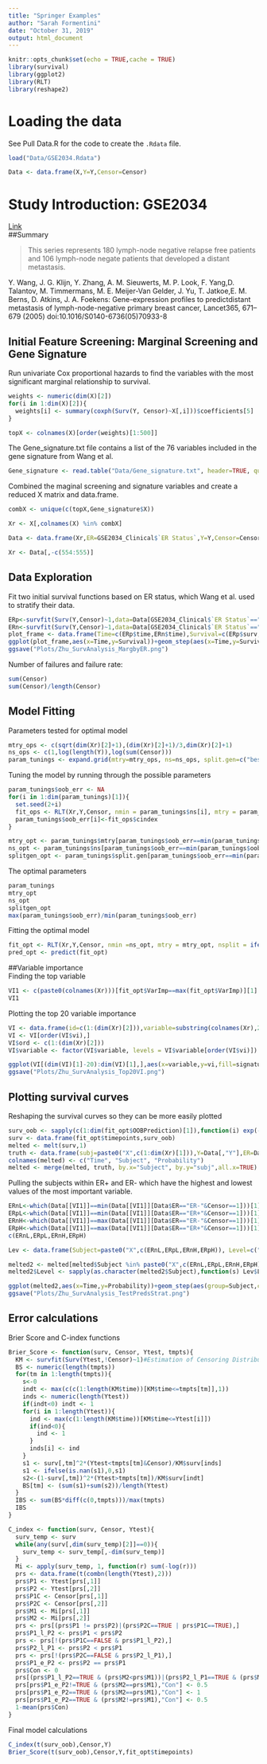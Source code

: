 ```yaml
---
title: "Springer Examples"
author: "Sarah Formentini"
date: "October 31, 2019"
output: html_document
---
```


```r
knitr::opts_chunk$set(echo = TRUE,cache = TRUE)
library(survival)
library(ggplot2)
library(RLT)
library(reshape2)
```

# Loading the data  
See Pull Data.R for the code to create the `.Rdata` file.
```r
load("Data/GSE2034.Rdata")

Data <- data.frame(X,Y=Y,Censor=Censor)
```

# Study Introduction: GSE2034  
[Link](https://www.ncbi.nlm.nih.gov/geo/query/acc.cgi?acc=gse2034)  
##Summary  

>This series represents 180 lymph-node negative relapse free patients and 106 lymph-node negate patients that developed a distant metastasis.

Y. Wang, J. G. Klijn, Y. Zhang, A. M. Sieuwerts, M. P. Look, F. Yang,D. Talantov, M. Timmermans, M. E. Meijer-Van Gelder, J. Yu, T. Jatkoe,E. M. Berns, D. Atkins, J. A. Foekens: Gene-expression profiles to predictdistant metastasis of lymph-node-negative primary breast cancer, Lancet365, 671–679 (2005) doi:10.1016/S0140-6736(05)70933-8
  
## Initial Feature Screening: Marginal Screening and Gene Signature  
Run univariate Cox proportional hazards to find the variables with the most significant marginal relationship to survival.
```r
weights <- numeric(dim(X)[2])
for(i in 1:dim(X)[2]){
  weights[i] <- summary(coxph(Surv(Y, Censor)~X[,i]))$coefficients[5]
}

topX <- colnames(X)[order(weights)[1:500]]
```
The Gene_signature.txt file contains a list of the 76 variables included in the gene signature from Wang et al.
```r
Gene_signature <- read.table("Data/Gene_signature.txt", header=TRUE, quote="\"", stringsAsFactors=FALSE)
```
Combined the maginal screening and signature variables and create a reduced X matrix and data.frame.
```r
combX <- unique(c(topX,Gene_signature$X))

Xr <- X[,colnames(X) %in% combX]

Data <- data.frame(Xr,ER=GSE2034_Clinical$`ER Status`,Y=Y,Censor=Censor)

Xr <- Data[,-c(554:555)]
```

## Data Exploration  
Fit two initial survival functions based on ER status, which Wang et al. used to stratify their data.  
```r
ERp<-survfit(Surv(Y,Censor)~1,data=Data[GSE2034_Clinical$`ER Status`=="ER+",])
ERn<-survfit(Surv(Y,Censor)~1,data=Data[GSE2034_Clinical$`ER Status`=="ER-",])
plot_frame <- data.frame(Time=c(ERp$time,ERn$time),Survival=c(ERp$surv,ERn$surv),C=c(ifelse(ERp$n.censor>0,"Censored",NA),ifelse(ERn$n.censor>0,"Censored",NA)),ER=c(rep("ER+",length(ERp$time)),rep("ER-",length(ERn$time))))
ggplot(plot_frame,aes(x=Time,y=Survival))+geom_step(aes(x=Time,y=Survival,col=ER),size=1,show.legend = TRUE) + scale_shape_manual(na.translate=FALSE,values="+")+geom_point(aes(shape=C,col=ER),size=5,na.rm = TRUE,show.legend = TRUE, position = "jitter")+scale_color_manual(values=c("darkorange","deepskyblue"))+xlab("log(months)")+ylab("Probability of Survival")+ guides(col = guide_legend(title = ""), shape=guide_legend(title = ""))+ylim(0.5,1)+scale_x_log10()
ggsave("Plots/Zhu_SurvAnalysis_MargbyER.png")
```

Number of failures and failure rate:
```r
sum(Censor)
sum(Censor)/length(Censor)
```

## Model Fitting
Parameters tested for optimal model
```r
mtry_ops <- c(sqrt(dim(Xr)[2]+1),(dim(Xr)[2]+1)/3,dim(Xr)[2]+1)
ns_ops <- c(1,log(length(Y)),log(sum(Censor)))
param_tunings <- expand.grid(mtry=mtry_ops, ns=ns_ops, split.gen=c("best","random"))
```

Tuning the model by running through the possible parameters
```r
param_tunings$oob_err <- NA
for(i in 1:dim(param_tunings)[1]){
  set.seed(2+i)
  fit_ops <- RLT(Xr,Y,Censor, nmin = param_tunings$ns[i], mtry = param_tunings$mtry[i], nsplit = ifelse(param_tunings$split.gen[i]=="best",0,1), split.gen =param_tunings$split.gen[i], ntrees = 1000, importance = FALSE, replacement = TRUE, resample.prob = 1)
  param_tunings$oob_err[i]<-fit_ops$cindex
}

mtry_opt <- param_tunings$mtry[param_tunings$oob_err==min(param_tunings$oob_err)]
ns_opt <- param_tunings$ns[param_tunings$oob_err==min(param_tunings$oob_err)]
splitgen_opt <- param_tunings$split.gen[param_tunings$oob_err==min(param_tunings$oob_err)]
```

The optimal parameters
```r
param_tunings
mtry_opt
ns_opt
splitgen_opt
max(param_tunings$oob_err)/min(param_tunings$oob_err)
```

Fitting the optimal model
```r
fit_opt <- RLT(Xr,Y,Censor, nmin =ns_opt, mtry = mtry_opt, nsplit = ifelse(splitgen_opt=="best",0,1), split.gen =splitgen_opt, ntrees = 1000, importance = TRUE, replacement = TRUE, resample.prob = 1)
pred_opt <- predict(fit_opt)
```

##Variable importance  
Finding the top variable
```r
VI1 <- c(paste0(colnames(Xr)))[fit_opt$VarImp==max(fit_opt$VarImp)][1]
VI1
```

Plotting the top 20 variable importance
```r
VI <- data.frame(id=c(1:(dim(Xr)[2])),variable=substring(colnames(Xr),2),vi=fit_opt$VarImp+1,signature=c(colnames(Xr))%in%paste0("X",Gene_signature$X))
VI <- VI[order(VI$vi),]
VI$ord <- c(1:(dim(Xr)[2]))
VI$variable <- factor(VI$variable, levels = VI$variable[order(VI$vi)])

ggplot(VI[(dim(VI)[1]-20):dim(VI)[1],],aes(x=variable,y=vi,fill=signature))+geom_col(width = 0.5,show.legend = TRUE)+scale_fill_manual(values=c("darkorange","deepskyblue"))+ylab("Variable Importance")+xlab("Top 20 Variables by Variable Importance")+coord_flip() + guides(fill = guide_legend(title = "Included in Wang et al. 76 Gene Signature"))
ggsave("Plots/Zhu_SurvAnalysis_Top20VI.png")
```

## Plotting survival curves  
Reshaping the survival curves so they can be more easily plotted
```r
surv_oob <- sapply(c(1:dim(fit_opt$OOBPrediction)[1]),function(i) exp(-cumsum(fit_opt$OOBPrediction[i,])))
surv <- data.frame(fit_opt$timepoints,surv_oob)
melted <- melt(surv,1)
truth <- data.frame(subj=paste0("X",c(1:dim(Xr)[1])),Y=Data[,"Y"],ER=Data[,553],MaxVar=Data[,VI1])
colnames(melted) <- c("Time", "Subject", "Probability")
melted <- merge(melted, truth, by.x="Subject", by.y="subj",all.x=TRUE)
```

Pulling the subjects within ER+ and ER- which have the highest and lowest values of the most important variable.
```r
ERnL<-which(Data[[VI1]]==min(Data[[VI1]][Data$ER=="ER-"&Censor==1]))[1]
ERpL<-which(Data[[VI1]]==min(Data[[VI1]][Data$ER=="ER+"&Censor==1]))[1]
ERnH<-which(Data[[VI1]]==max(Data[[VI1]][Data$ER=="ER-"&Censor==1]))[1]
ERpH<-which(Data[[VI1]]==max(Data[[VI1]][Data$ER=="ER+"&Censor==1]))[1]
c(ERnL,ERpL,ERnH,ERpH)

Lev <- data.frame(Subject=paste0("X",c(ERnL,ERpL,ERnH,ERpH)), Level=c("ER-/Low","ER+/Low","ER-/High","ER+/High"))

melted2 <- melted[melted$Subject %in% paste0("X",c(ERnL,ERpL,ERnH,ERpH)),]
melted2$Level <- sapply(as.character(melted2$Subject),function(s) Lev$Level[Lev$Subject==s])

ggplot(melted2,aes(x=Time,y=Probability))+geom_step(aes(group=Subject,col=Level),show.legend = TRUE,size=1.5)+ylab("Probability of Survival")+xlab("log(months)")+scale_x_log10() + guides(col = guide_legend(title = "ER Status/ 209096_at Level"))
ggsave("Plots/Zhu_SurvAnalysis_TestPredsStrat.png")
```

## Error calculations  
Brier Score and C-index functions
```r
Brier_Score <- function(surv, Censor, Ytest, tmpts){
  KM <- survfit(Surv(Ytest,!Censor)~1)#Estimation of Censoring Distribution
  BS <- numeric(length(tmpts))
  for(tm in 1:length(tmpts)){
    s<-0
    indt <- max(c(c(1:length(KM$time))[KM$time<=tmpts[tm]],1))
    inds <- numeric(length(Ytest))
    if(indt<0) indt <- 1
    for(i in 1:length(Ytest)){
      ind <- max(c(1:length(KM$time))[KM$time<=Ytest[i]])
      if(ind<0){
        ind <- 1
      }
      inds[i] <- ind
    }
    s1 <- surv[,tm]^2*(Ytest<tmpts[tm]&Censor)/KM$surv[inds]
    s1 <- ifelse(is.nan(s1),0,s1)
    s2<-(1-surv[,tm])^2*(Ytest>tmpts[tm])/KM$surv[indt]
    BS[tm] <- (sum(s1)+sum(s2))/length(Ytest)
  }
  IBS <- sum(BS*diff(c(0,tmpts)))/max(tmpts)
  IBS
}

C_index <- function(surv, Censor, Ytest){
  surv_temp <- surv
  while(any(surv[,dim(surv_temp)[2]]==0)){
    surv_temp <- surv_temp[,-dim(surv_temp)]
  }
  Mi <- apply(surv_temp, 1, function(r) sum(-log(r)))
  prs <- data.frame(t(combn(length(Ytest),2)))
  prs$P1 <- Ytest[prs[,1]]
  prs$P2 <- Ytest[prs[,2]]
  prs$P1C <- Censor[prs[,1]]
  prs$P2C <- Censor[prs[,2]]
  prs$M1 <- Mi[prs[,1]]
  prs$M2 <- Mi[prs[,2]]
  prs <- prs[(prs$P1 != prs$P2)|(prs$P2C==TRUE | prs$P1C==TRUE),]
  prs$P1_l_P2 <- prs$P1 < prs$P2
  prs <- prs[!(prs$P1C==FALSE & prs$P1_l_P2),]
  prs$P2_l_P1 <- prs$P2 < prs$P1
  prs <- prs[!(prs$P2C==FALSE & prs$P2_l_P1),]
  prs$P1_e_P2 <- prs$P2 == prs$P1
  prs$Con <- 0
  prs[(prs$P1_l_P2==TRUE & (prs$M2<prs$M1))|(prs$P2_l_P1==TRUE & (prs$M2>prs$M1)),"Con"] <- 1
  prs[prs$P1_e_P2!=TRUE & (prs$M2==prs$M1),"Con"] <- 0.5
  prs[prs$P1_e_P2==TRUE & (prs$M2==prs$M1),"Con"] <- 1
  prs[prs$P1_e_P2==TRUE & (prs$M2!=prs$M1),"Con"] <- 0.5
  1-mean(prs$Con)
}
```

Final model calculations
```r
C_index(t(surv_oob),Censor,Y)
Brier_Score(t(surv_oob),Censor,Y,fit_opt$timepoints)
```